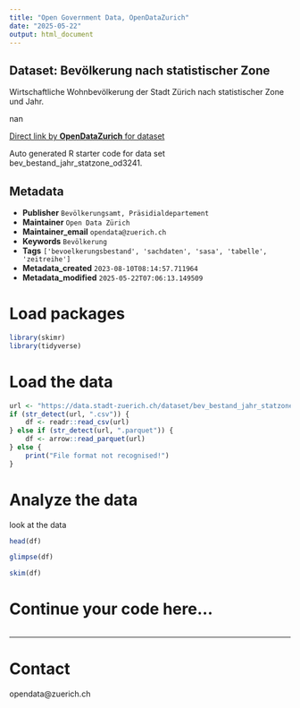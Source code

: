 ```yaml
---
title: "Open Government Data, OpenDataZurich"
date: "2025-05-22"
output: html_document
---
```


## Dataset: Bevölkerung nach statistischer Zone


Wirtschaftliche Wohnbevölkerung der Stadt Zürich nach statistischer Zone und Jahr.


nan

[Direct link by **OpenDataZurich** for dataset](https://data.stadt-zuerich.ch/dataset/bev_bestand_jahr_statzone_od3241)

Auto generated R starter code for data set bev_bestand_jahr_statzone_od3241.

## Metadata

- **Publisher** `Bevölkerungsamt, Präsidialdepartement`
- **Maintainer** `Open Data Zürich`
- **Maintainer_email** `opendata@zuerich.ch`
- **Keywords** `Bevölk­erung`
- **Tags** `['bevoelkerungsbestand', 'sachdaten', 'sasa', 'tabelle', 'zeitreihe']`
- **Metadata_created** `2023-08-10T08:14:57.711964`
- **Metadata_modified** `2025-05-22T07:06:13.149509`


# Load packages

```r
library(skimr)
library(tidyverse)
```

# Load the data

```r
url <- "https://data.stadt-zuerich.ch/dataset/bev_bestand_jahr_statzone_od3241/download/BEV324OD3241.csv"
if (str_detect(url, ".csv")) {
    df <- readr::read_csv(url)
} else if (str_detect(url, ".parquet")) {
    df <- arrow::read_parquet(url)
} else {
    print("File format not recognised!")
}
```

# Analyze the data

look at the data
```r
head(df)
```

```r
glimpse(df)
```

```r
skim(df)
```

# Continue your code here...

```r

```

------------------------------------------------------------------------

# Contact

opendata@zuerich.ch
